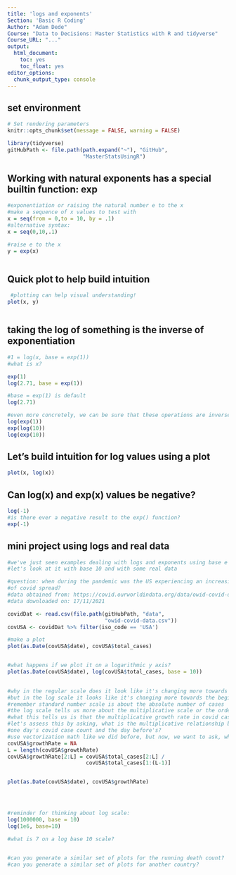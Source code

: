 ```yaml
---
title: 'logs and exponents'
Section: 'Basic R Coding'
Author: "Adam Dede"
Course: "Data to Decisions: Master Statistics with R and tidyverse"
Course_URL: "..." 
output:
  html_document:
    toc: yes
    toc_float: yes
editor_options:
  chunk_output_type: console
---
```



## set environment

```r

# Set rendering parameters
knitr::opts_chunk$set(message = FALSE, warning = FALSE)

library(tidyverse)
gitHubPath <- file.path(path.expand("~"), "GitHub", 
                        "MasterStatsUsingR")


```

## Working with natural exponents has a special builtin function: exp

```r

#exponentiation or raising the natural number e to the x
#make a sequence of x values to test with
x = seq(from = 0,to = 10, by = .1)
#alternative syntax: 
x = seq(0,10,.1)

#raise e to the x
y = exp(x)



```

## Quick plot to help build intuition 
```r

 #plotting can help visual understanding! 
plot(x, y)



```

## taking the log of something is the inverse of exponentiation

```r

#1 = log(x, base = exp(1)) 
#what is x? 

exp(1)
log(2.71, base = exp(1))

#base = exp(1) is default
log(2.71)

#even more concretely, we can be sure that these operations are inverses: 
log(exp(1))
exp(log(10))
log(exp(10))

```

## Let's build intuition for log values using a plot

```r

plot(x, log(x))


```

## Can log(x) and exp(x) values be negative? 

```r
log(-1)
#is there ever a negative result to the exp() function? 
exp(-1)


```
## mini project using logs and real data

```r
#we've just seen examples dealing with logs and exponents using base e
#let's look at it with base 10 and with some real data

#question: when during the pandemic was the US experiencing an increasing rate
#of covid spread? 
#data obtained from: https://covid.ourworldindata.org/data/owid-covid-data.csv
#data downloaded on: 17/11/2021

covidDat <- read.csv(file.path(gitHubPath, "data", 
                               "owid-covid-data.csv"))
covUSA <- covidDat %>% filter(iso_code == 'USA')

#make a plot
plot(as.Date(covUSA$date), covUSA$total_cases)


#what happens if we plot it on a logarithmic y axis? 
plot(as.Date(covUSA$date), log(covUSA$total_cases, base = 10))

 
#why in the regular scale does it look like it's changing more towards the end, 
#but in the log scale it looks like it's changing more towards the beginning? 
#remember standard number scale is about the absolute number of cases
#the log scale tells us more about the multiplicative scale or the order of magnitude
#what this tells us is that the multiplicative growth rate in covid cases was much larger early in the pandemic
#let's assess this by asking, what is the multiplicative relationship between
#one day's covid case count and the day before's? 
#use vectorization math like we did before, but now, we want to ask, what's the relationship between each day and the day before?
covUSA$growthRate = NA
L = length(covUSA$growthRate)
covUSA$growthRate[2:L] = covUSA$total_cases[2:L] / 
                         covUSA$total_cases[1:(L-1)]


plot(as.Date(covUSA$date), covUSA$growthRate)




#reminder for thinking about log scale: 
log(1000000, base = 10)
log(1e6, base=10)

#what is 7 on a log base 10 scale? 


#can you generate a similar set of plots for the running death count? 
#can you generate a similar set of plots for another country? 


```



